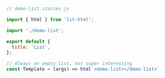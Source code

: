 ```js
// demo-list.stories.js

import { html } from 'lit-html';

import './demo-list';

export default {
  title: 'List',
};

// Always an empty list, not super interesting
const Template = (args) => html`<demo-list></demo-list>`
```
